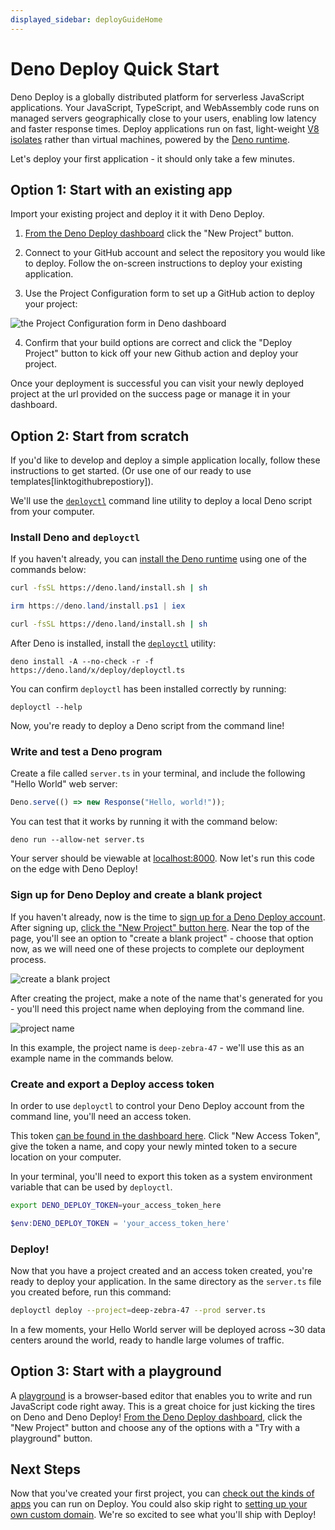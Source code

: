 ```yaml
---
displayed_sidebar: deployGuideHome
---
```


# Deno Deploy Quick Start

Deno Deploy is a globally distributed platform for serverless JavaScript
applications. Your JavaScript, TypeScript, and WebAssembly code runs on managed
servers geographically close to your users, enabling low latency and faster
response times. Deploy applications run on fast, light-weight
[V8 isolates](https://deno.com/blog/anatomy-isolate-cloud) rather than virtual
machines, powered by the [Deno runtime](/runtime/manual).

Let's deploy your first application - it should only take a few minutes.

## Option 1: Start with an existing app

Import your existing project and deploy it it with Deno Deploy. 

1. [From the Deno Deploy dashboard](https://dash.deno.com) click the "New Project" button.

2. Connect to your GitHub account and select the repository you would like to deploy.
Follow the on-screen instructions to deploy your existing application.

3. Use the Project Configuration form to set up a GitHub action to deploy your project:

![the Project Configuration form in Deno dashboard](./images/deploy_onboarding.png)

4. Confirm that your build options are correct and click the "Deploy Project" button to kick off your new Github action and deploy your project. 

Once your deployment is successful you can visit your newly deployed project at the url provided on the success page or manage it in your dashboard.

## Option 2: Start from scratch

If you'd like to develop and deploy a simple application locally, follow these
instructions to get started. (Or use one of our ready to use templates[linktogithubrepostiory]). 

We'll use the [`deployctl`](./deployctl.md) command
line utility to deploy a local Deno script from your computer.

### Install Deno and `deployctl`

If you haven't already, you can 
[install the Deno runtime](/runtime/manual/getting_started/installation) 
using one of the commands below:


<Tabs groupId="operating-systems">
  <TabItem value="mac" label="macOS" default>

```sh
curl -fsSL https://deno.land/install.sh | sh
```

</TabItem>
  <TabItem  value="windows" label="Windows">

```powershell
irm https://deno.land/install.ps1 | iex
```

</TabItem>
  <TabItem value="linux" label="Linux">

```sh
curl -fsSL https://deno.land/install.sh | sh
```

</TabItem>
</Tabs>

After Deno is installed, install the [`deployctl`](./deployctl.md) utility:

```
deno install -A --no-check -r -f https://deno.land/x/deploy/deployctl.ts
```

You can confirm `deployctl` has been installed correctly by running:

```
deployctl --help
```

Now, you're ready to deploy a Deno script from the command line!

### Write and test a Deno program

Create a file called `server.ts` in your terminal, and include the following
"Hello World" web server:

```ts title="server.ts"
Deno.serve(() => new Response("Hello, world!"));
```

You can test that it works by running it with the command below:

```
deno run --allow-net server.ts
```

Your server should be viewable at [localhost:8000](http://localhost:8000). 
Now let's run this code on the edge with Deno Deploy!

### Sign up for Deno Deploy and create a blank project

If you haven't already, now is the time to 
[sign up for a Deno Deploy account](https://dash.deno.com). After signing up,
[click the "New Project" button here](https://dash.deno.com). Near the top of
the page, you'll see an option to "create a blank project" - choose that option
now, as we will need one of these projects to complete our deployment process.

![create a blank project](../docs-images/blank_project.png)

After creating the project, make a note of the name that's generated for you - 
you'll need this project name when deploying from the command line.

![project name](../docs-images/project_name.png)

In this example, the project name is `deep-zebra-47` - we'll use this as an
example name in the commands below.

### Create and export a Deploy access token

In order to use `deployctl` to control your Deno Deploy account from the 
command line, you'll need an access token.

This token 
[can be found in the dashboard here](https://dash.deno.com/account#access-tokens).
Click "New Access Token", give the token a name, and copy your newly minted token
to a secure location on your computer.

In your terminal, you'll need to export this token as a system environment
variable that can be used by `deployctl`. 

<Tabs groupId="shells">
<TabItem value="bash" label="macOS / Linux" default>

```sh
export DENO_DEPLOY_TOKEN=your_access_token_here
```

</TabItem>

<TabItem  value="powershell" label=" Windows (PowerShell)">

```powershell
$env:DENO_DEPLOY_TOKEN = 'your_access_token_here'
```

</TabItem>
</Tabs>

### Deploy!

Now that you have a project created and an access token created, you're ready
to deploy your application. In the same directory as the `server.ts` file you
created before, run this command:

```sh
deployctl deploy --project=deep-zebra-47 --prod server.ts
```

In a few moments, your Hello World server will be deployed across ~30 data 
centers around the world, ready to handle large volumes of traffic.

## Option 3: Start with a playground

A [playground](./playgrounds.md) is a browser-based editor that enables you to
write and run JavaScript code right away. This is a great choice for just
kicking the tires on Deno and Deno Deploy!
[From the Deno Deploy dashboard](https://dash.deno.com), click the "New Project"
button and choose any of the options with a "Try with a playground" button.

## Next Steps

Now that you've created your first project, you can 
[check out the kinds of apps](./use-cases.md) you can run on Deploy. You could 
also skip right to [setting up your own custom domain](./custom-domains.md).
We're so excited to see what you'll ship with Deploy!
